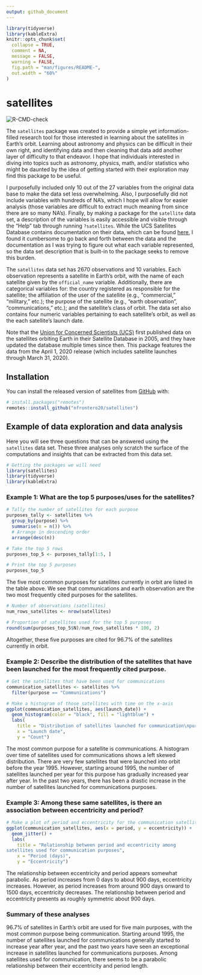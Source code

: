 ```yaml
---
output: github_document
---
```


```r
library(tidyverse)
library(kableExtra)
knitr::opts_chunk$set(
  collapse = TRUE,
  comment = NA,
  message = FALSE, 
  warning = FALSE,
  fig.path = "man/figures/README-",
  out.width = "60%"
)
```

# satellites

<!-- badges: start -->
![R-CMD-check](https://github.com/nfrontero20/satellites/workflows/R-CMD-check/badge.svg)
<!-- badges: end -->

The `satellites` package was created to provide a simple yet information-filled research tool for those interested in learning about the satellites in Earth's orbit.  Learning about astronomy and physics can be difficult in their own right, and identifying data and then cleaning that data add another layer of difficulty to that endeavor.  I hope that individuals interested in diving into topics such as astronomy, physics, math, and/or statistics who might be daunted by the idea of getting started with their exploration may find this package to be useful.  

I purposefully included only 10 out of the 27 variables from the original data base to make the data set less overwhelming.  Also, I purposefully did not include variables with hundreds of NA's, which I hope will allow for easier analysis (those variables are difficult to extract much meaning from since there are so many NA's).  Finally, by making a package for the `satellite` data set, a description of the variables is easily accessible and visible through the "Help" tab through running `?satellites`.  While the UCS Satellites Database contains documentation on their data, which can be found [here](https://s3.amazonaws.com/ucs-documents/nuclear-weapons/sat-database/4-11-17-update/User+Guide+1-1-17+wAppendix.pdf), I found it cumbersome to go back and forth between the data and the documentation as I was trying to figure out what each variable represented, so the data set description that is built-in to the package seeks to remove this burden. 

The `satellites` data set has 2670 observations and 10 variables.  Each observation represents a satellite in Earth's orbit, with the name of each satellite given by the `official_name` variable.  Additionally, there are categorical variables for: the country registered as responsible for the satellite; the affiliation of the user of the satellite (e.g., "commercial," "military," etc.); the purpose of the satellite (e.g., "earth observation", "communications," etc.); and the satellite's class of orbit.  The data set also contains four numeric variables pertaining to each satellite's orbit, as well as the each satellite's launch date.

Note that the [Union for Concerned Scientists (UCS)](https://www.ucsusa.org/) first published data on the satellites orbiting Earth in their Satellite Database in 2005, and they have updated the database multiple times since then.  This package features the data from the April 1, 2020 release (which includes satellite launches through March 31, 2020).  

## Installation

You can install the released version of satellites from [GitHub](https://github.com/) with:

``` r
# install.packages("remotes")
remotes::install_github("nfrontero20/satellites")
```
## Example of data exploration and data analysis

Here you will see three questions that can be answered using the `satellites` data set.  These three analyses only scratch the surface of the computations and insights that can be extracted from this data set.

```r
# Getting the packages we will need
library(satellites)
library(tidyverse)
library(kableExtra)
```

### Example 1: What are the top 5 purposes/uses for the satellites?

```r
# Tally the number of satellites for each purpose
purposes_tally <- satellites %>% 
  group_by(purpose) %>% 
  summarise(n = n()) %>% 
  # Arrange in descending order
  arrange(desc(n)) 

# Take the top 5 rows
purposes_top_5 <- purposes_tally[1:5, ]

# Print the top 5 purposes
purposes_top_5
```

The five most common purposes for satellites currently in orbit are listed in the table above.  We see that communications and earth observation are the two most frequently cited purposes for the satellites.  

```r
# Number of observations (satellites)
num_rows_satellites <- nrow(satellites)

# Proportion of satellites used for the top 5 purposes
round(sum(purposes_top_5$N)/num_rows_satellites * 100, 2)
```
Altogether, these five purposes are cited for 96.7% of the satellites currently in orbit.

### Example 2: Describe the distribution of the satellites that have been launched for the most frequently cited purpose. 

```r
# Get the satellites that have been used for communications
communication_satellites <- satellites %>% 
  filter(purpose == "Communications")

# Make a histogram of those satellites with time on the x-axis
ggplot(communication_satellites, aes(launch_date)) + 
  geom_histogram(color = "black", fill = "lightblue") + 
  labs(
    title = "Distribution of satellites launched for communication\npurposes over time",
    x = "Launch date",
    y = "Count")
```

The most common purpose for a satellite is communications.  A histogram over time of satellites used for communications shows a left skewed distribution.  There are very few satellites that were launched into orbit before the year 1995.  However, starting around 1995, the number of satellites launched per year for this purpose has gradually increased year after year.  In the past two years, there has been a drastic increase in the number of satellites launched for communications purposes. 

### Example 3: Among these same satellites, is there an association between eccentricity and period?

```r
# Make a plot of period and eccentricity for the communication satellites
ggplot(communication_satellites, aes(x = period, y = eccentricity)) + 
  geom_jitter() + 
  labs(
    title = "Relationship between period and eccentricity among
satellites used for communication purposes",
    x = "Period (days)",
    y = "Eccentricity")
```

The relationship between eccentricity and period appears somewhat parabolic.  As period increases from 0 days to about 900 days, eccentricity increases.  However, as period increases from around 900 days onward to 1500 days, eccentricity decreases.  The relationship between period and eccentricity presents as roughly symmetric about 900 days. 

### Summary of these analyses

96.7% of satellites in Earth's orbit are used for five main purposes, with the most common purpose being communication.  Starting around 1995, the number of satellites launched for communications generally started to increase year after year, and the past two years have seen an exceptional increase in satellites launched for communications purposes.  Among satellites used for communication, there seems to be a parabolic relationship between their eccentricity and period length.
